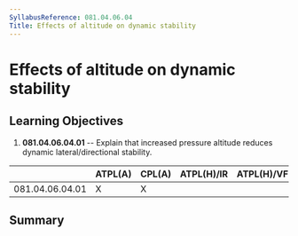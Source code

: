 ```yaml
---
SyllabusReference: 081.04.06.04
Title: Effects of altitude on dynamic stability
---
```


# Effects of altitude on dynamic stability

## Learning Objectives

1.  **081.04.06.04.01** -- Explain that increased pressure altitude reduces
    dynamic lateral/directional stability.

|                 | ATPL(A) | CPL(A) | ATPL(H)/IR | ATPL(H)/VFR | CPL(H) | IR  | CBIR(A) |
| --------------- | ------- | ------ | ---------- | ----------- | ------ | --- | ------- |
| 081.04.06.04.01 | X       | X      |            |             |        |     |         |

## Summary
